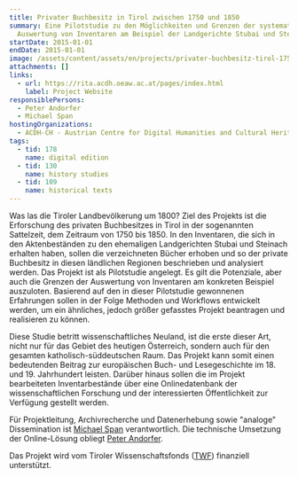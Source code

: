 ```yaml
---
title: Privater Buchbesitz in Tirol zwischen 1750 und 1850
summary: Eine Pilotstudie zu den Möglichkeiten und Grenzen der systematischen
  Auswertung von Inventaren am Beispiel der Landgerichte Stubai und Steinach.
startDate: 2015-01-01
endDate: 2015-01-01
image: /assets/content/assets/en/projects/privater-buchbesitz-tirol-1750-und-1850/1024px-Old_book_bindings.jpg
attachments: []
links:
  - url: https://rita.acdh.oeaw.ac.at/pages/index.html
    label: Project Website
responsiblePersons:
  - Peter Andorfer
  - Michael Span
hostingOrganizations:
  - ACDH-CH - Austrian Centre for Digital Humanities and Cultural Heritage
tags:
  - tid: 178
    name: digital edition
  - tid: 130
    name: history studies
  - tid: 109
    name: historical texts
---
```

Was las die Tiroler Landbevölkerung um 1800? Ziel des Projekts ist die Erforschung des privaten Buchbesitzes in Tirol in der sogenannten Sattelzeit, dem Zeitraum von 1750 bis 1850. In den Inventaren, die sich in den Aktenbeständen zu den ehemaligen Landgerichten Stubai und Steinach erhalten haben, sollen die verzeichneten Bücher erhoben und so der private Buchbesitz in diesen ländlichen Regionen beschrieben und analysiert werden. Das Projekt ist als Pilotstudie angelegt. Es gilt die Potenziale, aber auch die Grenzen der Auswertung von Inventaren am konkreten Beispiel auszuloten. Basierend auf den in dieser Pilotstudie gewonnenen Erfahrungen sollen in der Folge Methoden und Workflows entwickelt werden, um ein ähnliches, jedoch größer gefasstes Projekt beantragen und realisieren zu können.

Diese Studie betritt wissenschaftliches Neuland, ist die erste dieser Art, nicht nur für das Gebiet des heutigen Österreich, sondern auch für den gesamten katholisch-süddeutschen Raum. Das Projekt kann somit einen bedeutenden Beitrag zur europäischen Buch- und Lesegeschichte im 18. und 19. Jahrhundert leisten. Darüber hinaus sollen die im Projekt bearbeiteten Inventarbestände über eine Onlinedatenbank der wissenschaftlichen Forschung und der interessierten Öffentlichkeit zur Verfügung gestellt werden.

Für Projektleitung, Archivrecherche und Datenerhebung sowie "analoge" Dissemination ist [Michael Span](http://www.uibk.ac.at/geschichte-ethnologie/mitarbeiterinnen/projekt/span-michael/) verantwortlich. Die technische Umsetzung der Online-Lösung obliegt [Peter Andorfer](http://www.oeaw.ac.at/acdh/en/andorfer).

Das Projekt wird vom Tiroler Wissenschaftsfonds ([TWF](https://www.tirol.gv.at/bildung/wissenschaftsfonds/)) finanziell unterstützt.
